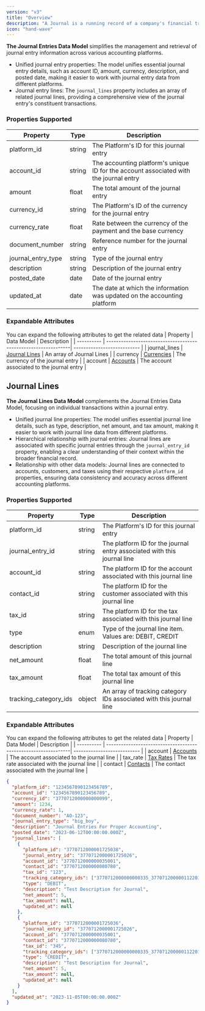 ```yaml
---
version: "v3"
title: "Overview"
description: "A Journal is a running record of a company's financial transactions used to record the debits and credits of each transaction."
icon: "hand-wave"
---
```


**The Journal Entries Data Model** simplifies the management and retrieval of journal entry information across various accounting platforms.

- Unified journal entry properties: The model unifies essential journal entry details, such as account ID, amount, currency, description, and posted date, making it easier to work with journal entry data from different platforms.
- Journal entry lines: The `journal_lines` property includes an array of related journal lines, providing a comprehensive view of the journal entry's constituent transactions.

### Properties Supported

| Property           | Type   | Description                                                                           |
| ------------------ | ------ | ------------------------------------------------------------------------------------- |
| platform_id        | string | The Platform's ID for this journal entry                                              |
| account_id         | string | The accounting platform's unique ID for the account associated with the journal entry |
| amount             | float  | The total amount of the journal entry                                                 |
| currency_id        | string | The Platform's ID of the currency for the journal entry                               |
| currency_rate      | float  | Rate between the currency of the payment and the base currency                        |
| document_number    | string | Reference number for the journal entry                                                |
| journal_entry_type | string | Type of the journal entry                                                             |
| description        | string | Description of the journal entry                                                      |
| posted_date        | date   | Date of the journal entry                                                             |
| updated_at         | date   | The date at which the information was updated on the accounting platform              |

### Expandable Attributes

You can expand the following attributes to get the related data
| Property | Data Model | Description |
| ---------- | ---------------------------------------------------------------| --------------------------- |
| journal_lines | [Journal Lines](/api-reference/v3/accounting/journal-entries/overview#journal-lines) | An array of Journal Lines |
| currency | [Currencies](/api-reference/v3/accounting/currencies/overview) | The currency of the journal entry |
| account | [Accounts](/api-reference/v3/accounting/accounts/overview) | The account associated to the journal entry |

## Journal Lines

**The Journal Lines Data Model** complements the Journal Entries Data Model, focusing on individual transactions within a journal entry.

- Unified journal line properties: The model unifies essential journal line details, such as type, description, net amount, and tax amount, making it easier to work with journal line data from different platforms.
- Hierarchical relationship with journal entries: Journal lines are associated with specific journal entries through the `journal_entry_id` property, enabling a clear understanding of their context within the broader financial record.
- Relationship with other data models: Journal lines are connected to accounts, customers, and taxes using their respective `platform_id` properties, ensuring data consistency and accuracy across different accounting platforms.

### Properties Supported

| Property              | Type   | Description                                                             |
| --------------------- | ------ | ----------------------------------------------------------------------- |
| platform_id           | string | The Platform's ID for this journal entry                                |
| journal_entry_id      | string | The platform ID for the journal entry associated with this journal line |
| account_id            | string | The platform ID for the account associated with this journal line       |
| contact_id            | string | The platform ID for the customer associated with this journal line      |
| tax_id                | string | The platform ID for the tax associated with this journal line           |
| type                  | enum   | Type of the journal line item. Values are: DEBIT, CREDIT                |
| description           | string | Description of the journal line                                         |
| net_amount            | float  | The total amount of this journal line                                   |
| tax_amount            | float  | The total tax amount of this journal line                               |
| tracking_category_ids | object | An array of tracking category IDs associated with this journal line     |

### Expandable Attributes

You can expand the following attributes to get the related data
| Property | Data Model | Description |
| ---------- | ---------------------------------------------------------------| --------------------------- |
| account | [Accounts](/api-reference/v3/accounting/accounts/overview) | The account associated to the journal line |
| tax_rate | [Tax Rates](/api-reference/v3/accounting/tax-rates/overview) | The tax rate associated with the journal line |
| contact | [Contacts](/api-reference/v3/accounting/contacts/overview) | The contact associated with the journal line |

<ResponseExample name="The Journal Object">

```json The Journal Object
{
  "platform_id": "1234567890123456789",
  "account_id": "1234567890123456789",
  "currency_id": "3770712000000000099",
  "amount": 1234,
  "currency_rate": 1,
  "document_number": "AO-123",
  "journal_entry_type": "big_boy",
  "description": "Journal Entries For Proper Accounting",
  "posted_date": "2023-06-12T00:00:00.000Z",
  "journal_lines": [
    {
      "platform_id": "3770712000001725038",
      "journal_entry_id": "3770712000001725026",
      "account_id": "3770712000000035001",
      "contact_id": "3770712000000080780",
      "tax_id": "123",
      "tracking_category_ids": ["3770712000000000335_3770712000001122010"],
      "type": "DEBIT",
      "description": "Test Description for Journal",
      "net_amount": 5,
      "tax_amount": null,
      "updated_at": null
    },
    {
      "platform_id": "3770712000001725036",
      "journal_entry_id": "3770712000001725026",
      "account_id": "3770712000000035001",
      "contact_id": "3770712000000080780",
      "tax_id": "345",
      "tracking_category_ids": ["3770712000000000335_3770712000001122010"],
      "type": "CREDIT",
      "description": "Test Description for Journal",
      "net_amount": 5,
      "tax_amount": null,
      "updated_at": null
    }
  ],
  "updated_at": "2023-11-05T00:00:00.000Z"
}
```

</ResponseExample>
